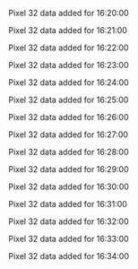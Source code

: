 Pixel 32 data added for 16:20:00

Pixel 32 data added for 16:21:00

Pixel 32 data added for 16:22:00

Pixel 32 data added for 16:23:00

Pixel 32 data added for 16:24:00

Pixel 32 data added for 16:25:00

Pixel 32 data added for 16:26:00

Pixel 32 data added for 16:27:00

Pixel 32 data added for 16:28:00

Pixel 32 data added for 16:29:00

Pixel 32 data added for 16:30:00

Pixel 32 data added for 16:31:00

Pixel 32 data added for 16:32:00

Pixel 32 data added for 16:33:00

Pixel 32 data added for 16:34:00

